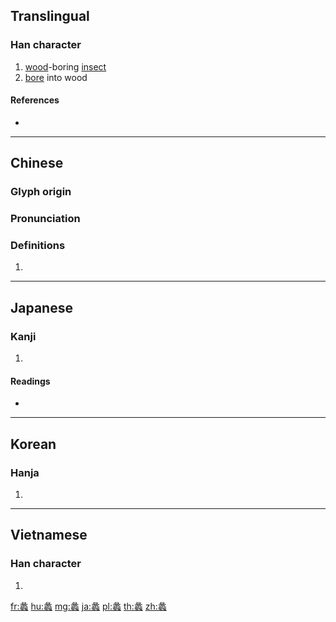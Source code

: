 {{character info/new}}
==Translingual==

===Han character===
{{Han char|rn=142|rad=虫|as=15|sn=21|four=27136|canj=VOLII|ids=⿱彖䖵}}

# [[wood]]-boring [[insect]]
# [[bore]] into wood

====References====
* {{Han ref|kx=1101.410|dkj=33796|dj=1565.130|hdz=42903.050|uh=8821|ud=34849|bh=C4F9|bd=50425}}

----

==Chinese==
{{zh-forms}}

===Glyph origin===
{{Han etym}}

===Pronunciation===
{{zh-pron
|m=lǐ,lí
|c=lai5,lai4,lo4
|mn=lé/lê/lô
|mc=y
|oc=y
|ma=
|cat=n,v
}}

===Definitions===
{{zh-hanzi}}

# {{rfdef|lang=zh}}

----

==Japanese==

===Kanji===
{{ja-kanji|grade=|rs=虫15}}

# {{defn|lang=ja|sort=虫15}}

====Readings====
* {{ja-readings|on=[[れい]] (rei), [[らい]] (rai), [[り]] (ri)|kun=[[ひさご]] (hisago), [[にな]] (nina)|nanori=}}

----

==Korean==

===Hanja===
{{ko-hanja|hangeul=[[려]]>[[여]]|eumhun=|rv=ryeo>yeo|mr=ryŏ>yŏ|y=lye>ye}}

# {{defn|lang=ko|sort=虫15}}

----

==Vietnamese==

===Han character===
{{vi-readings|rs=虫15|hanviet=lãi}}

# {{defn|lang=vi|sort=虫15}}

[[fr:蠡]]
[[hu:蠡]]
[[mg:蠡]]
[[ja:蠡]]
[[pl:蠡]]
[[th:蠡]]
[[zh:蠡]]